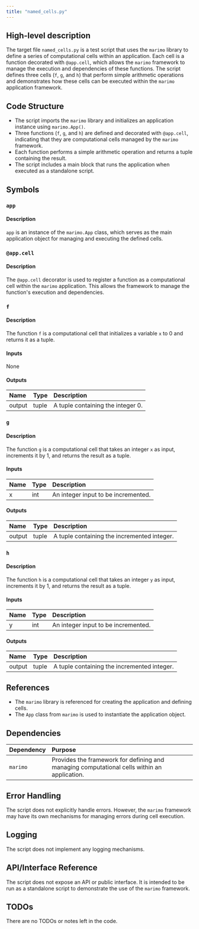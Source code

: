 ```yaml
---
title: "named_cells.py"
---
```


## High-level description

The target file `named_cells.py` is a test script that uses the `marimo` library to define a series of computational cells within an application. Each cell is a function decorated with `@app.cell`, which allows the `marimo` framework to manage the execution and dependencies of these functions. The script defines three cells (`f`, `g`, and `h`) that perform simple arithmetic operations and demonstrates how these cells can be executed within the `marimo` application framework.

## Code Structure

- The script imports the `marimo` library and initializes an application instance using `marimo.App()`.
- Three functions (`f`, `g`, and `h`) are defined and decorated with `@app.cell`, indicating that they are computational cells managed by the `marimo` framework.
- Each function performs a simple arithmetic operation and returns a tuple containing the result.
- The script includes a main block that runs the application when executed as a standalone script.

## Symbols

### `app`
#### Description
`app` is an instance of the `marimo.App` class, which serves as the main application object for managing and executing the defined cells.

### `@app.cell`
#### Description
The `@app.cell` decorator is used to register a function as a computational cell within the `marimo` application. This allows the framework to manage the function's execution and dependencies.

### `f`
#### Description
The function `f` is a computational cell that initializes a variable `x` to 0 and returns it as a tuple.

#### Inputs
None

#### Outputs
| Name | Type | Description |
|:-----|:-----|:------------|
| output | tuple | A tuple containing the integer 0. |

### `g`
#### Description
The function `g` is a computational cell that takes an integer `x` as input, increments it by 1, and returns the result as a tuple.

#### Inputs
| Name | Type | Description |
|:-----|:-----|:------------|
| x | int | An integer input to be incremented. |

#### Outputs
| Name | Type | Description |
|:-----|:-----|:------------|
| output | tuple | A tuple containing the incremented integer. |

### `h`
#### Description
The function `h` is a computational cell that takes an integer `y` as input, increments it by 1, and returns the result as a tuple.

#### Inputs
| Name | Type | Description |
|:-----|:-----|:------------|
| y | int | An integer input to be incremented. |

#### Outputs
| Name | Type | Description |
|:-----|:-----|:------------|
| output | tuple | A tuple containing the incremented integer. |

## References

- The `marimo` library is referenced for creating the application and defining cells.
- The `App` class from `marimo` is used to instantiate the application object.

## Dependencies

| Dependency | Purpose |
|:-----------|:--------|
| `marimo` | Provides the framework for defining and managing computational cells within an application. |

## Error Handling

The script does not explicitly handle errors. However, the `marimo` framework may have its own mechanisms for managing errors during cell execution.

## Logging

The script does not implement any logging mechanisms.

## API/Interface Reference

The script does not expose an API or public interface. It is intended to be run as a standalone script to demonstrate the use of the `marimo` framework.

## TODOs

There are no TODOs or notes left in the code.